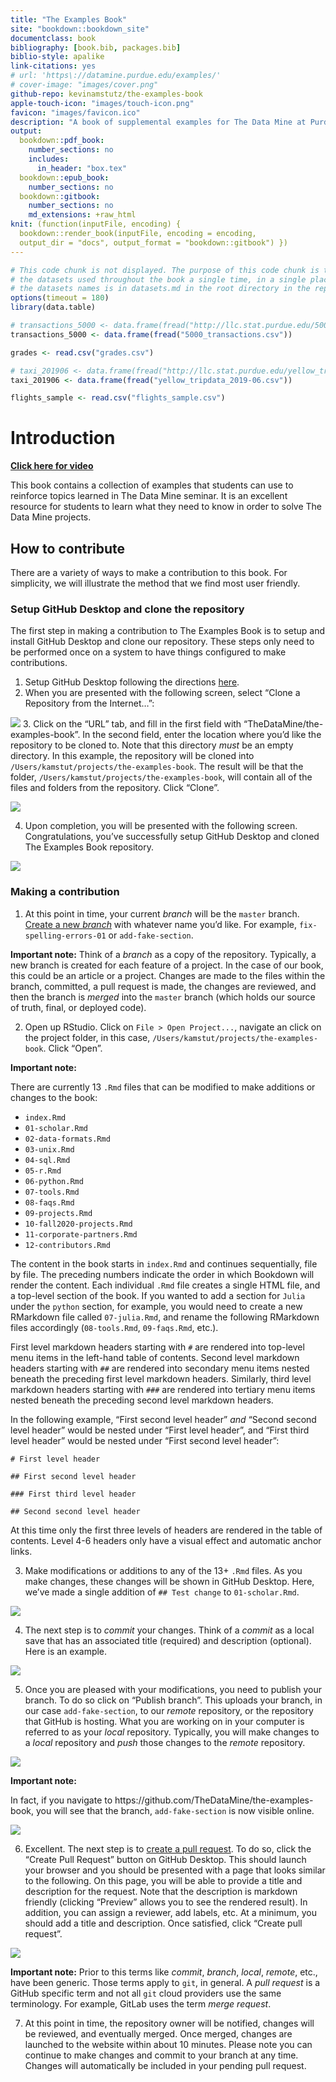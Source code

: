 ```yaml
--- 
title: "The Examples Book"
site: "bookdown::bookdown_site"
documentclass: book
bibliography: [book.bib, packages.bib]
biblio-style: apalike
link-citations: yes
# url: 'https\://datamine.purdue.edu/examples/'
# cover-image: "images/cover.png"
github-repo: kevinamstutz/the-examples-book
apple-touch-icon: "images/touch-icon.png"
favicon: "images/favicon.ico"
description: "A book of supplemental examples for The Data Mine at Purdue University."
output:
  bookdown::pdf_book:
    number_sections: no
    includes:
      in_header: "box.tex"
  bookdown::epub_book:
    number_sections: no
  bookdown::gitbook:
    number_sections: no
    md_extensions: +raw_html
knit: (function(inputFile, encoding) {
  bookdown::render_book(inputFile, encoding = encoding,
  output_dir = "docs", output_format = "bookdown::gitbook") })
---
```


```r
# This code chunk is not displayed. The purpose of this code chunk is to download and load 
# the datasets used throughout the book a single time, in a single place. A list of 
# the datasets names is in datasets.md in the root directory in the repo.
options(timeout = 180)
library(data.table)

# transactions_5000 <- data.frame(fread("http://llc.stat.purdue.edu/5000_transactions.csv", nrows=1000000))
transactions_5000 <- data.frame(fread("5000_transactions.csv"))

grades <- read.csv("grades.csv")

# taxi_201906 <- data.frame(fread("http://llc.stat.purdue.edu/yellow_tripdata_2019-06.csv", nrows=1000000))
taxi_201906 <- data.frame(fread("yellow_tripdata_2019-06.csv"))

flights_sample <- read.csv("flights_sample.csv")
```

# Introduction {#introduction}

**[Click here for video](https://cdnapisec.kaltura.com/p/983291/sp/98329100/embedIframeJs/uiconf_id/29134031/partner_id/983291?iframeembed=true&playerId=kaltura_player&entry_id=1_i7x6tz4r&flashvars[streamerType]=auto&amp;flashvars[localizationCode]=en&amp;flashvars[leadWithHTML5]=true&amp;flashvars[sideBarContainer.plugin]=true&amp;flashvars[sideBarContainer.position]=left&amp;flashvars[sideBarContainer.clickToClose]=true&amp;flashvars[chapters.plugin]=true&amp;flashvars[chapters.layout]=vertical&amp;flashvars[chapters.thumbnailRotator]=false&amp;flashvars[streamSelector.plugin]=true&amp;flashvars[EmbedPlayer.SpinnerTarget]=videoHolder&amp;flashvars[dualScreen.plugin]=true&amp;flashvars[Kaltura.addCrossoriginToIframe]=true&amp;&wid=1_5ixg4x2u)**

This book contains a collection of examples that students can use to reinforce topics learned in The Data Mine seminar. It is an excellent resource for students to learn what they need to know in order to solve The Data Mine projects.

## How to contribute {#how-to-contribute}

There are a variety of ways to make a contribution to this book. For simplicity, we will illustrate the method that we find most user friendly.

### Setup GitHub Desktop and clone the repository

The first step in making a contribution to The Examples Book is to setup and install GitHub Desktop and clone our repository. These steps only need to be performed once on a system to have things configured to make contributions.

1. Setup GitHub Desktop following the directions [here](#github-desktop-install).
2. When you are presented with the following screen, select "Clone a Repository from the Internet...":

![](./images/gh-desktop-03.png)
3. Click on the "URL" tab, and fill in the first field with "TheDataMine/the-examples-book". In the second field, enter the location where you'd like the repository to be cloned to. Note that this directory _must_ be an empty directory. In this example, the repository will be cloned into `/Users/kamstut/projects/the-examples-book`. The result will be that the folder, `/Users/kamstut/projects/the-examples-book`, will contain all of the files and folders from the repository. Click "Clone".

![](./images/gh-desktop-04.png)

4. Upon completion, you will be presented with the following screen. Congratulations, you've successfully setup GitHub Desktop and cloned The Examples Book repository.

![](./images/gh-desktop-05.png)

### Making a contribution

1. At this point in time, your current _branch_ will be the `master` branch. [Create a new _branch_](#github-desktop-create-new-branch) with whatever name you'd like. For example, `fix-spelling-errors-01` or `add-fake-section`.

**Important note:** Think of a _branch_ as a copy of the repository. Typically, a new branch is created for each feature of a project. In the case of our book, this could be an article or a project. Changes are made to the files within the branch, committed, a pull request is made, the changes are reviewed, and then the branch is _merged_ into the `master` branch (which holds our source of truth, final, or deployed code).

2. Open up RStudio. Click on `File > Open Project...`, navigate an click on the project folder, in this case, `/Users/kamstut/projects/the-examples-book`. Click "Open".

**Important note:**

There are currently 13 `.Rmd` files that can be modified to make additions or changes to the book:

- `index.Rmd`
- `01-scholar.Rmd`
- `02-data-formats.Rmd`
- `03-unix.Rmd`
- `04-sql.Rmd`
- `05-r.Rmd`
- `06-python.Rmd`
- `07-tools.Rmd`
- `08-faqs.Rmd`
- `09-projects.Rmd`
- `10-fall2020-projects.Rmd`
- `11-corporate-partners.Rmd`
- `12-contributors.Rmd`

The content in the book starts in `index.Rmd` and continues sequentially, file by file. The preceding numbers indicate the order in which Bookdown will render the content. Each individual `.Rmd` file creates a single HTML file, and a top-level section of the book. If you wanted to add a section for `Julia` under the `python` section, for example, you would need to create a new RMarkdown file called `07-julia.Rmd`, and rename the following RMarkdown files accordingly (`08-tools.Rmd`, `09-faqs.Rmd`, etc.).

First level markdown headers starting with `#` are rendered into top-level menu items in the left-hand table of contents. Second level markdown headers starting with `##` are rendered into secondary menu items nested beneath the preceding first level markdown headers. Similarly, third level markdown headers starting with `###` are rendered into tertiary menu items nested beneath the preceding second level markdown headers.

In the following example, "First second level header" _and_ "Second second level header" would be nested under "First level header", and "First third level header" would be nested under "First second level header":

````
# First level header

## First second level header

### First third level header

## Second second level header
````

At this time only the first three levels of headers are rendered in the table of contents. Level 4-6 headers only have a visual effect and automatic anchor links.

3. Make modifications or additions to any of the 13+ `.Rmd` files. As you make changes, these changes will be shown in GitHub Desktop. Here, we've made a single addition of `## Test change` to `01-scholar.Rmd`. 

![](./images/gh-desktop-20.png)

4. The next step is to _commit_ your changes. Think of a _commit_ as a local save that has an associated title (required) and description (optional). Here is an example.

![](./images/gh-desktop-21.png)

5. Once you are pleased with your modifications, you need to publish your branch. To do so click on "Publish branch". This uploads your branch, in our case `add-fake-section`, to our _remote_ repository, or the repository that GitHub is hosting. What you are working on in your computer is referred to as your _local_ repository. Typically, you will make changes to a _local_ repository and _push_ those changes to the _remote_ repository.

![](./images/gh-desktop-22.png)

**Important note:**

In fact, if you navigate to https://github.com/TheDataMine/the-examples-book, you will see that the branch, `add-fake-section` is now visible online.

![](./images/gh-desktop-23.png)

6. Excellent. The next step is to [create a pull request](#github-desktop-pull-request). To do so, click the "Create Pull Request" button on GitHub Desktop. This should launch your browser and you should be presented with a page that looks similar to the following. On this page, you will be able to provide a title and description for the request. Note that the description is markdown friendly (clicking "Preview" allows you to see the rendered result). In addition, you can assign a reviewer, add labels, etc. At a minimum, you should add a title and description. Once satisfied, click "Create pull request".

![](./images/gh-desktop-24.png)

**Important note:** Prior to this terms like _commit_, _branch_, _local_, _remote_, etc., have been generic. Those terms apply to `git`, in general. A _pull request_ is a GitHub specific term and not all `git` cloud providers use the same terminology. For example, GitLab uses the term _merge request_.

7. At this point in time, the repository owner will be notified, changes will be reviewed, and eventually merged. Once merged, changes are launched to the website within about 10 minutes. Please note you can continue to make changes and commit to your branch at any time. Changes will automatically be included in your pending pull request.
